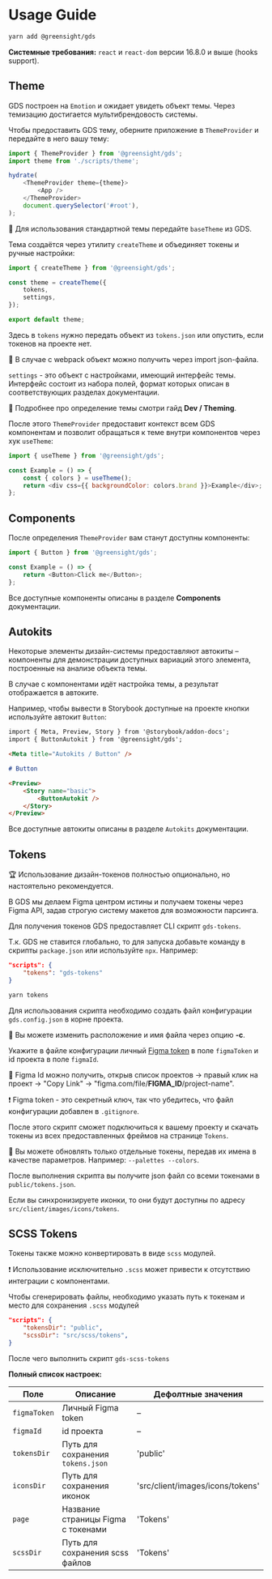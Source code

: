 
<Meta title="Intro / Usage Guide" />

# Usage Guide

```bash
yarn add @greensight/gds
```

**Системные требования:** `react` и `react-dom` версии 16.8.0 и выше (hooks support).

## Theme

GDS построен на `Emotion` и ожидает увидеть объект темы. Через темизацию достигается мультибрендовость системы.

Чтобы предоставить GDS тему, оберните приложение в `ThemeProvider` и передайте в него вашу тему:

```js
import { ThemeProvider } from '@greensight/gds';
import theme from './scripts/theme';

hydrate(
    <ThemeProvider theme={theme}>
        <App />
    </ThemeProvider>
    document.querySelector('#root'),
);
```

💬 Для использования стандартной темы передайте `baseTheme` из GDS.

Тема создаётся через утилиту `createTheme` и объединяет токены и ручные настройки:

```js
import { createTheme } from '@greensight/gds';

const theme = createTheme({
    tokens,
    settings,
});

export default theme;
```

Здесь в `tokens` нужно передать объект из `tokens.json` или опустить, если токенов на проекте нет.

💬 В случае с webpack объект можно получить через import json-файла.

`settings` - это объект с настройками, имеющий интерфейс темы. Интерфейс состоит из набора полей, формат которых описан в соответствующих разделах документации.

💬 Подробнее про определение темы смотри гайд **Dev / Theming**.

После этого `ThemeProvider` предоставит контекст всем GDS компонентам и позволит обращаться к теме внутри компонентов через хук `useTheme`:

```js
import { useTheme } from '@greensight/gds';

const Example = () => {
    const { colors } = useTheme();
    return <div css={{ backgroundColor: colors.brand }}>Example</div>;
};
```

## Components

После определения `ThemeProvider` вам станут доступны компоненты:

```js
import { Button } from '@greensight/gds';

const Example = () => {
    return <Button>Click me</Button>;
};
```

Все доступные компоненты описаны в разделе **Components** документации.

## Autokits

Некоторые элементы дизайн-системы предоставляют автокиты – компоненты для демонстрации доступных вариаций этого элемента, построенные на анализе объекта темы.

В случае с компонентами идёт настройка темы, а результат отображается в автоките.

Например, чтобы вывести в Storybook доступные на проекте кнопки используйте автокит `Button`:

```md
import { Meta, Preview, Story } from '@storybook/addon-docs';
import { ButtonAutokit } from '@greensight/gds';

<Meta title="Autokits / Button" />

# Button

<Preview>
    <Story name="basic">
        <ButtonAutokit />
    </Story>
</Preview>
```

Все доступные автокиты описаны в разделе `Autokits` документации.

## Tokens

🏆 Использование дизайн-токенов полностью опционально, но настоятельно рекомендуется.

В GDS мы делаем Figma центром истины и получаем токены через Figma API, задав строгую систему макетов для возможности парсинга.

Для получения токенов GDS предоставляет CLI скрипт `gds-tokens`.

Т.к. GDS не ставится глобально, то для запуска добавьте команду в скрипты `package.json` или используйте `npx`. Например:

```json
"scripts": {
    "tokens": "gds-tokens"
}
```

```bash
yarn tokens
```

Для использования скрипта необходимо создать файл конфигурации `gds.config.json` в корне проекта.

💬 Вы можете изменить расположение и имя файла через опцию **-c**.

Укажите в файле конфигурации личный [Figma token](https://www.figma.com/developers/api#authentication) в поле `figmaToken` и id проекта в поле `figmaId`.

💬 Figma Id можно получить, открыв список проектов -> правый клик на проект -> "Copy Link" -> "figma.com/file/**FIGMA_ID**/project-name".

❗️ Figma token - это секретный ключ, так что убедитесь, что файл конфигурации добавлен в `.gitignore`.

После этого скрипт сможет подключиться к вашему проекту и скачать токены из всех предоставленных фреймов на странице `Tokens`.

💬 Вы можете обновлять только отдельные токены, передав их имена в качестве параметров. Например: `--palettes --colors`.

После выполнения скрипта вы получите json файл со всеми токенами в `public/tokens.json`.

Если вы синхронизируете иконки, то они будут доступны по адресу `src/client/images/icons/tokens`.

## SCSS Tokens

Токены также можно конвертировать в виде `scss` модулей.

❗️ Использование исключительно `.scss` может привести к отсутствию интеграции с компонентами.

Чтобы сгенерировать файлы, необходимо указать путь к токенам и место для сохранения `.scss` модулей

```json
"scripts": {
    "tokensDir": "public",
    "scssDir": "src/scss/tokens",
}
```

После чего выполнить скрипт `gds-scss-tokens`

**Полный список настроек:**

| Поле         | Описание                           | Дефолтные значения               |
| ------------ | ---------------------------------- | -------------------------------- |
| `figmaToken` | Личный Figma token                 | –                                |
| `figmaId`    | id проекта                         | –                                |
| `tokensDir`  | Путь для сохранения `tokens.json`  | 'public'                         |
| `iconsDir`   | Путь для сохранения иконок         | 'src/client/images/icons/tokens' |
| `page`       | Название страницы Figma с токенами | 'Tokens'                         |
| `scssDir`    | Путь для сохранения scss файлов    | 'Tokens'                         |
